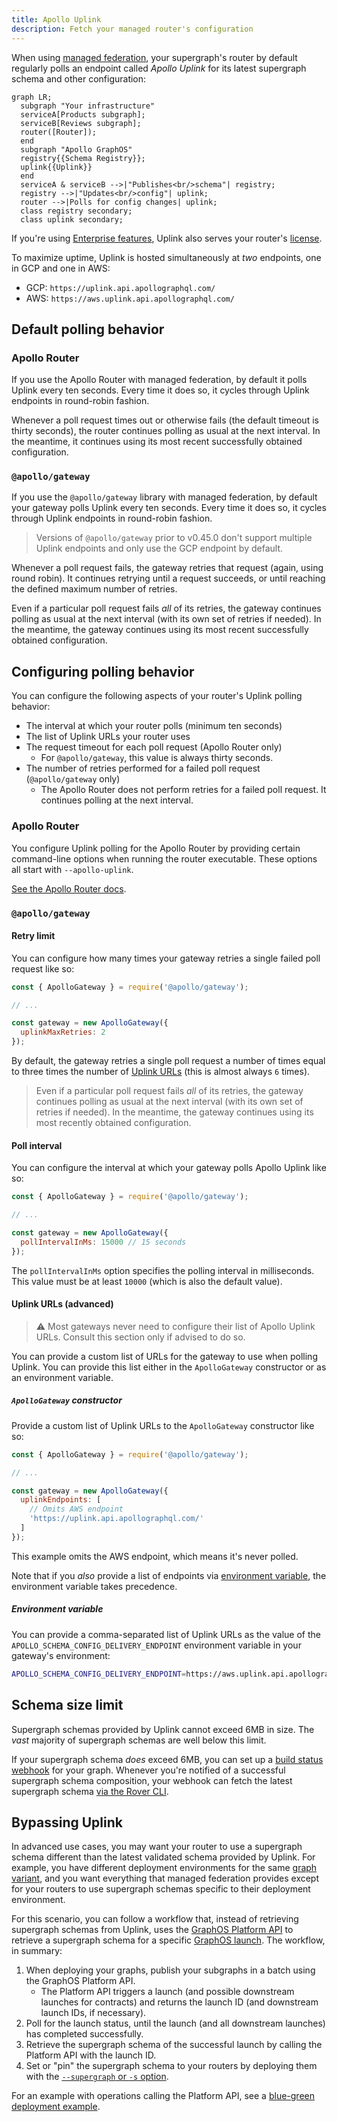 ```yaml
---
title: Apollo Uplink
description: Fetch your managed router's configuration
---
```


When using [managed federation](./overview/), your supergraph's router by default regularly polls an endpoint called _Apollo Uplink_ for its latest supergraph schema and other configuration:

```mermaid
graph LR;
  subgraph "Your infrastructure"
  serviceA[Products subgraph];
  serviceB[Reviews subgraph];
  router([Router]);
  end
  subgraph "Apollo GraphOS"
  registry{{Schema Registry}};
  uplink{{Uplink}}
  end
  serviceA & serviceB -->|"Publishes<br/>schema"| registry;
  registry -->|"Updates<br/>config"| uplink;
  router -->|Polls for config changes| uplink;
  class registry secondary;
  class uplink secondary;
```

If you're using [Enterprise features](/router/enterprise-features/), Uplink also serves your router's [license](/router/enterprise-features/#the-enterprise-license).

To maximize uptime, Uplink is hosted simultaneously at _two_ endpoints, one in GCP and one in AWS:

- GCP: `https://uplink.api.apollographql.com/`
- AWS: `https://aws.uplink.api.apollographql.com/`

## Default polling behavior

### Apollo Router

If you use the Apollo Router with managed federation, by default it polls Uplink every ten seconds. Every time it does so, it cycles through Uplink endpoints in round-robin fashion.

Whenever a poll request times out or otherwise fails (the default timeout is thirty seconds), the router continues polling as usual at the next interval. In the meantime, it continues using its most recent successfully obtained configuration.

### `@apollo/gateway`

If you use the `@apollo/gateway` library with managed federation, by default your gateway polls Uplink every ten seconds. Every time it does so, it cycles through Uplink endpoints in round-robin fashion.

> Versions of `@apollo/gateway` prior to v0.45.0 don't support multiple Uplink endpoints and only use the GCP endpoint by default.

Whenever a poll request fails, the gateway retries that request (again, using round robin). It continues retrying until a request succeeds, or until reaching the defined maximum number of retries.

Even if a particular poll request fails _all_ of its retries, the gateway continues polling as usual at the next interval (with its own set of retries if needed). In the meantime, the gateway continues using its most recent successfully obtained configuration.

## Configuring polling behavior

You can configure the following aspects of your router's Uplink polling behavior:

- The interval at which your router polls (minimum ten seconds)
- The list of Uplink URLs your router uses
- The request timeout for each poll request (Apollo Router only)
  - For `@apollo/gateway`, this value is always thirty seconds.
- The number of retries performed for a failed poll request (`@apollo/gateway` only)
  - The Apollo Router does not perform retries for a failed poll request. It continues polling at the next interval.

### Apollo Router

You configure Uplink polling for the Apollo Router by providing certain command-line options when running the router executable. These options all start with `--apollo-uplink`.

[See the Apollo Router docs](/router/configuration/overview#--apollo-uplink-endpoints).

### `@apollo/gateway`

#### Retry limit

You can configure how many times your gateway retries a single failed poll request like so:

```js {6}
const { ApolloGateway } = require('@apollo/gateway');

// ...

const gateway = new ApolloGateway({
  uplinkMaxRetries: 2
});
```

By default, the gateway retries a single poll request a number of times equal to three times the number of [Uplink URLs](#uplink-urls-advanced) (this is almost always `6` times).

> Even if a particular poll request fails _all_ of its retries, the gateway continues polling as usual at the next interval (with its own set of retries if needed). In the meantime, the gateway continues using its most recently obtained configuration.

#### Poll interval

You can configure the interval at which your gateway polls Apollo Uplink like so:

```js {6}
const { ApolloGateway } = require('@apollo/gateway');

// ...

const gateway = new ApolloGateway({
  pollIntervalInMs: 15000 // 15 seconds
});
```

The `pollIntervalInMs` option specifies the polling interval in milliseconds. This value must be at least `10000` (which is also the default value).

#### Uplink URLs (advanced)

> ⚠️ Most gateways never need to configure their list of Apollo Uplink URLs. Consult this section only if advised to do so.

You can provide a custom list of URLs for the gateway to use when polling Uplink. You can provide this list either in the `ApolloGateway` constructor or as an environment variable.

##### `ApolloGateway` constructor

Provide a custom list of Uplink URLs to the `ApolloGateway` constructor like so:

```js {6-9}
const { ApolloGateway } = require('@apollo/gateway');

// ...

const gateway = new ApolloGateway({
  uplinkEndpoints: [
    // Omits AWS endpoint
    'https://uplink.api.apollographql.com/'
  ]
});
```

This example omits the AWS endpoint, which means it's never polled.

Note that if you _also_ provide a list of endpoints via [environment variable](#environment-variable), the environment variable takes precedence.

##### Environment variable

You can provide a comma-separated list of Uplink URLs as the value of the `APOLLO_SCHEMA_CONFIG_DELIVERY_ENDPOINT` environment variable in your gateway's environment:

```bash
APOLLO_SCHEMA_CONFIG_DELIVERY_ENDPOINT=https://aws.uplink.api.apollographql.com/,https://uplink.api.apollographql.com/
```

## Schema size limit

Supergraph schemas provided by Uplink cannot exceed 6MB in size. The _vast_ majority of supergraph schemas are well below this limit.

If your supergraph schema _does_ exceed 6MB, you can set up a [build status webhook](/graphos/metrics/notifications/build-status-notification/) for your graph. Whenever you're notified of a successful supergraph schema composition, your webhook can fetch the latest supergraph schema [via the Rover CLI](/rover/commands/supergraphs#supergraph-fetch).

## Bypassing Uplink

<PreviewFeature />

In advanced use cases, you may want your router to use a supergraph schema different than the latest validated schema provided by Uplink. For example, you have different deployment environments for the same [graph variant](/graphos/graphs/#variants), and you want everything that managed federation provides except for your routers to use supergraph schemas specific to their deployment environment.

For this scenario, you can follow a workflow that, instead of retrieving supergraph schemas from Uplink, uses the [GraphOS Platform API](/graphos/platform-api) to retrieve a supergraph schema for a specific [GraphOS launch](/graphos/delivery/launches). The workflow, in summary:

1. When deploying your graphs, publish your subgraphs in a batch using the GraphOS Platform API.
    * The Platform API triggers a launch (and possible downstream launches for contracts) and returns the launch ID (and downstream launch IDs, if necessary).
1. Poll for the launch status, until the launch (and all downstream launches) has completed successfully.
1. Retrieve the supergraph schema of the successful launch by calling the Platform API with the launch ID.
1. Set or "pin" the supergraph schema to your routers by deploying them with the [`--supergraph` or `-s` option](/router/configuration/overview/#-s----supergraph).

For an example with operations calling the Platform API, see a [blue-green deployment example](./deployment/#example-blue-green-deployment).
